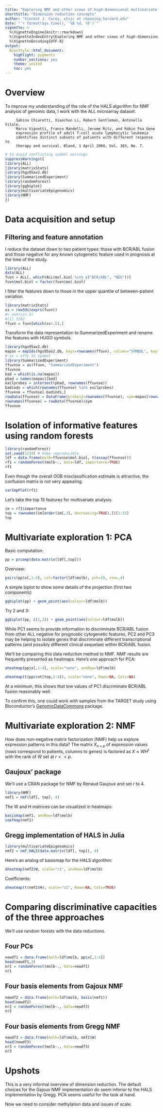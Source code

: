 ```yaml
---
title: "Exploring NMF and other views of high-dimensional multivariate data"
shorttitle: "Dimension reduction concepts"
author: "Vincent J. Carey, stvjc at channing.harvard.edu"
date: "`r format(Sys.time(), '%B %d, %Y')`"
vignette: >
  %\VignetteEngine{knitr::rmarkdown}
  %\VignetteIndexEntry{Exploring NMF and other views of high-dimensional multivariate data}
  %\VignetteEncoding{UTF-8}
output:
  BiocStyle::html_document:
    highlight: pygments
    number_sections: yes
    theme: united
    toc: yes
---
```


# Overview

To improve my
understanding of the role of the HALS algorithm for NMF analysis
of genomic data, I work with the ALL microarray dataset.

```
     Sabina Chiaretti, Xiaochun Li, Robert Gentleman, Antonella Vitale,
     Marco Vignetti, Franco Mandelli, Jerome Ritz, and Robin Foa Gene
     expression profile of adult T-cell acute lymphocytic leukemia
     identifies distinct subsets of patients with different response to
     therapy and survival. Blood, 1 April 2004, Vol. 103, No. 7.
```

```r
# to avoid conflicting symbol warnings
suppressWarnings({
library(ALL)
library(matrixStats)
library(hgu95av2.db)
library(SummarizedExperiment)
library(randomForest)
library(ggbiplot)
library(multivariateEpigenomics)
library(NMF)
})
```

# Data acquisition and setup

## Filtering and feature annotation

I reduce the dataset down to two patient types:
those with BCR/ABL fusion and those negative
for any known cytogenetic feature used
in prognosis at the time of the study.
```r
library(ALL)
data(ALL)
fuvn = ALL[, which(ALL$mol.biol %in% c("BCR/ABL", "NEG"))]
fuvn$mol.biol = factor(fuvn$mol.biol)
```

I filter the features down to those
in the upper quantile of between-patient
variation.

```r
library(matrixStats)
ss = rowSds(exprs(fuvn))
#> sum(ss>.5)
#[1] 3182
ffuvn = fuvn[which(ss>.5),]
```

Transform the data representation to SummarizedExperiment
and rename the features with HUGO symbols.
```r
library(hgu95av2.db)
mapas = mapIds(hgu95av2.db, keys=rownames(ffuvn), column="SYMBOL", keytype="PROBEID")
# as = affy to symbol
library(SummarizedExperiment)
ffuvnse = as(ffuvn, "SummarizedExperiment")
ffuvnse
bad = which(is.na(mapas))
pbad = names(mapas)[bad]
exclprobes = intersect(pbad, rownames(ffuvnse))
badinds = which(rownames(ffuvnse) %in% exclprobes)
ffuvnse = ffuvnse[-badinds,]
rowData(ffuvnse) = DataFrame(probeid=rownames(ffuvnse), sym=mapas[rownames(ffuvnse)])
rownames(ffuvnse) = rowData(ffuvnse)$sym
ffuvnse
```

# Isolation of informative features using random forests

```r
library(randomForest)
set.seed(1234) # make reproducible
ldf = data.frame(molb=ffuvnse$mol.biol, t(assay(ffuvnse)))
rf1 = randomForest(molb~., data=ldf, importance=TRUE)
rf1
```
Even though the overall OOB misclassification estimate is attractive,
the confusion matrix is not very appealing.

```r
varImpPlot(rf1)
```

Let's take the top 15 features for multivariate analysis.

```r
im = rf1$importance
top = rownames(im[order(im[,3], decreasing=TRUE),])[1:15]
top
```

# Multivariate exploration 1: PCA

Basic computation:
```r
pp = prcomp(data.matrix(ldf[,top]))
```

Overview:
```r
pairs(pp$x[,1:4], col=factor(ldf$molb), pch=19, cex=.4)
```

A simple biplot to show some details
of the projection (first two components)
```r
ggbiplot(pp) + geom_point(aes(colour=ldf$molb))
```
Try 2 and 3:
```r
ggbiplot(pp, c(2,3)) + geom_point(aes(colour=ldf$molb))
```

While PC1 seems to provide information to discriminate
BCR/ABL fusion from other ALL negative for prognostic cytogenetic
features, PC2 and PC3 may be helping to isolate genes
that discriminate different transcriptional
patterns (and possibly different clinical
sequelae) within BCR/ABL fusion.  

We'll be comparing this data reduction method
to NMF.  NMF results are frequently presented
as heatmaps.  Here's one approach for PCA:

```r
aheatmap(pp$x[,1:4], scale="none", annRow=ldf$molb)
```

```r
aheatmap(t(pp$rot[top,1:4]), scale="none", Rowv=NA, Colv=NA)

```

At a minimum, this shows that low values of PC1
discriminate BCR/ABL fusion reasonably well.


To confirm this,
one could work with samples from the TARGET study using
Bioconductor's [GenomicDataCommons](https://bioconductor.org/packages/release/bioc/html/GenomicDataCommons.html)
package.

# Multivariate exploration 2: NMF

How does non-negative matrix factorization
(NMF) help us explore expression
patterns in this data?  The matrix $X_{n \times p}$ of
expression values (rows correspond to patients,
columns to genes)
is factored as $X \approx WH^t$ with
the rank of $W$ set at $r << p$.

## Gaujoux' package

We'll use a CRAN package for NMF by Renaud Gaujoux
and set $r$ to 4.
```r
library(NMF)
nmf1 = nmf(ldf[, top], 4)
```
The W and H matrices can be visualized
in heatmaps:
```r
basismap(nmf1, annRow=ldf$molb)
coefmap(nmf1)
```

## Gregg implementation of HALS in Julia 

```r
library(multivariateEpigenomics)
nmf2 = nmf_HALS(data.matrix(ldf[, top]), 4)
```

Here's an analog of basismap for the HALS
algorithm:
```r
aheatmap(nmf2$W, scale="r1", annRow=ldf$molb)
```

Coefficients:
```r
aheatmap(t(nmf2$H), scale="c1", Rowv=NA, Colv=TRUE)
```

# Comparing discriminative capacities of the three approaches

We'll use random forests with the data reductions.

## Four PCs

```r
newdf1 = data.frame(molb=ldf$molb, pp$x[,1:4])
head(newdf1,3)
nr1 = randomForest(molb~., data=newdf1)
nr1
```

## Four basis elements from Gajoux NMF

```r
newdf2 = data.frame(molb=ldf$molb, basis(nmf1))
head(newdf2)
nr2 = randomForest(molb~., data=newdf2)
nr2
```

## Four basis elements from Gregg NMF

```r
newdf3 = data.frame(molb=ldf$molb, nmf2$W)
head(newdf3)
nr3 = randomForest(molb~., data=newdf3)
nr3
```

# Upshots

This is a very informal overview of dimension
reduction.  The default choices for the Gajoux
NMF implementation do seem inferior to the
HALS implementation by Gregg.  PCA seems
useful for the task at hand.

Now we need to consider methylation data
and issues of scale.
